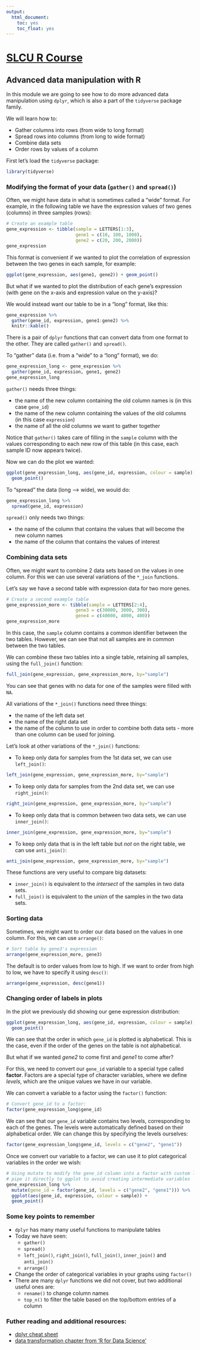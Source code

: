 ```yaml
---
output:
  html_document:
    toc: yes
    toc_float: yes
---
```



# [SLCU R Course](https://tavareshugo.github.io/slcu_r_course/)

## Advanced data manipulation with R

In this module we are going to see how to do more advanced data manipulation
using `dplyr`, which is also a part of the `tidyverse` package family.

We will learn how to:

- Gather columns into rows (from wide to long format)
- Spread rows into columns (from long to wide format)
- Combine data sets
- Order rows by values of a column

First let's load the `tidyverse` package:

```r
library(tidyverse)
```


###  Modifying the format of your data (`gather()` and `spread()`)

Often, we might have data in what is sometimes called a "wide" format. For example, 
in the following table we have the expression values of two genes (columns) in 
three samples (rows):

```r
# Create an example table
gene_expression <- tibble(sample = LETTERS[1:3],
                          gene1 = c(10, 100, 1000),
                          gene2 = c(20, 200, 2000))
gene_expression
```

This format is convenient if we wanted to plot the correlation of expression 
between the two genes in each sample, for example:

```r
ggplot(gene_expression, aes(gene1, gene2)) + geom_point()
```

But what if we wanted to plot the distribution of each gene's expression  
(with gene on the x-axis and expression value on the y-axis)?

We would instead want our table to be in a "long" format, like this:

```r
gene_expression %>% 
  gather(gene_id, expression, gene1:gene2) %>% 
  knitr::kable()
```

There is a pair of `dplyr` functions that can convert data from one format to 
the other. They are called `gather()` and `spread()`.

To "gather" data (i.e. from a "wide" to a "long" format), we do:

```r
gene_expression_long <- gene_expression %>% 
  gather(gene_id, expression, gene1, gene2)
gene_expression_long
```

`gather()` needs three things:

- the name of the new column containing the old column names is (in this case 
`gene_id`)
- the name of the new column containing the values of the old columns (in this 
case `expression`)
- the name of all the old columns we want to gather together

Notice that `gather()` takes care of filling in the `sample` column with the values 
corresponding to each new row of this table (in this case, each sample ID now appears 
twice). 

Now we can do the plot we wanted:

```r
ggplot(gene_expression_long, aes(gene_id, expression, colour = sample)) + 
  geom_point()
```


To "spread" the data (long --> wide), we would do:

```r
gene_expression_long %>% 
  spread(gene_id, expression)
```

`spread()` only needs two things:

- the name of the column that contains the values that will become the new column 
names
- the name of the column that contains the values of interest


### Combining data sets

Often, we might want to combine 2 data sets based on the values in one column. 
For this we can use several variations of the `*_join` functions.  

Let's say we have a second table with expression data for two more genes.

```r
# Create a second example table
gene_expression_more <- tibble(sample = LETTERS[2:4],
                          gene3 = c(30000, 3000, 300),
                          gene4 = c(40000, 4000, 400)) 
gene_expression_more
```

In this case, the `sample` column contains a common identifier between the two 
tables. However, we can see that not all samples are in common between the two 
tables. 

We can combine these two tables into a single table, retaining all samples, using 
the `full_join()` function:

```r
full_join(gene_expression, gene_expression_more, by="sample")
```

You can see that genes with no data for one of the samples were filled with `NA`.

All variations of the `*_join()` functions need three things:

- the name of the left data set
- the name of the right data set
- the name of the column to use in order to combine both data sets - more than 
one column can be used for joining.

Let's look at other variations of the `*_join()` functions:

- To keep only data for samples from the 1st data set, we can use 
`left_join()`:

```r
left_join(gene_expression, gene_expression_more, by="sample")
```

- To keep only data for samples from the 2nd data set, we can use `right_join()`:

```r
right_join(gene_expression, gene_expression_more, by="sample")
```

- To keep only data that is common between two data sets, we can use `inner_join()`:

```r
inner_join(gene_expression, gene_expression_more, by="sample")
```

- To keep only data that is in the left table but _not_ on the right table, 
we can use `anti_join()`:

```r
anti_join(gene_expression, gene_expression_more, by="sample")
```

These functions are very useful to compare big datasets:

- `inner_join()` is equivalent to the _intersect_ of the samples in two data sets.
- `full_join()` is equivalent to the _union_ of the samples in the two data sets.


### Sorting data

Sometimes, we might want to order our data based on the values in one column. 
For this, we can use `arrange()`:

```r
# Sort table by gene3's expression
arrange(gene_expression_more, gene3)
```

The default is to order values from low to high. 
If we want to order from high to low, we have to specify it using `desc()`:

```r
arrange(gene_expression, desc(gene1))
```


### Changing order of labels in plots

In the plot we previously did showing our gene expression distribution:

```r
ggplot(gene_expression_long, aes(gene_id, expression, colour = sample)) + 
  geom_point()
```

We can see that the order in which `gene_id` is plotted is alphabetical. This is 
the case, even if the order of the genes on the table is not alphabetical.

But what if we wanted _gene2_ to come first and _gene1_ to come after?

For this, we need to convert our `gene_id` variable to a special type called 
**factor**. Factors are a special type of character variables, where we define 
_levels_, which are the unique values we have in our variable. 

We can convert a variable to a factor using the `factor()` function:

```r
# Convert gene_id to a factor:
factor(gene_expression_long$gene_id)
```

We can see that our `gene_id` variable contains two levels, corresponding to 
each of the genes. The levels were automatically defined based on their alphabetical 
order. We can change this by specifying the levels ourselves:

```r
factor(gene_expression_long$gene_id, levels = c("gene2", "gene1"))
```

Once we convert our variable to a factor, we can use it to plot categorical variables 
in the order we wish:

```r
# Using mutate to modify the gene_id column into a factor with custom level order
# pipe it directly to ggplot to avoid creating intermediate variables
gene_expression_long %>% 
  mutate(gene_id = factor(gene_id, levels = c("gene2", "gene1"))) %>% 
  ggplot(aes(gene_id, expression, colour = sample)) +
  geom_point()
```


### Some key points to remember

- `dplyr` has many many useful functions to manipulate tables
- Today we have seen: 
    - `gather()` 
    - `spread()`
    - `left_join()`, `right_join()`, `full_join()`, `inner_join()` and `anti_join()`
    - `arrange()`
- Change the order of categorical variables in your graphs using `factor()`
- There are many `dplyr` functions we did not cover, but two additional useful 
ones are:
    - `rename()` to change column names
    - `top_n()` to filter the table based on the top/bottom entries of a column


### Futher reading and additional resources:

- [dplyr cheat sheet](https://www.rstudio.com/wp-content/uploads/2015/02/data-wrangling-cheatsheet.pdf)
- [data transformation chapter from 'R for Data Science'](http://r4ds.had.co.nz/transform.html)



